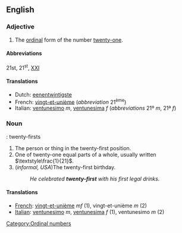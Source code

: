==English==

===Adjective===

# The [[ordinal number|ordinal]] form of the number [[twenty-one]].

====Abbreviations====
21st, 21<sup>st</sup>, [[XXI]]

====Translations====
{{top}}
*Dutch: [[eenentwintigste]]
*French: [[vingt-et-unième]] (''abbreviation'' 21<sup>ème</sup>)
*Italian: [[ventunesimo]] ''m'', [[ventunesima]] ''f'' (''abbreviations'' 21º ''m'', 21ª ''f'')
{{mid}}
{{bottom}}

===Noun===
{{p}}: twenty-firsts 
#The person or thing in the twenty-first position.
#One of twenty-one equal parts of a whole, usually written <math>\textstyle\frac{1}{21}</math>.
#(''informal, USA'')The twenty-first birthday.
#:''He celebrated '''twenty-first''' with his first legal drinks.''

====Translations====

*[[French]]: [[vingt-et-unième]] ''mf'' (1), vingt-et-unième ''m'' (2)
*[[Italian]]: [[ventunesimo]] ''m'', [[ventunesima]] ''f'' (1), ventunesimo ''m'' (2)

[[Category:Ordinal numbers]]